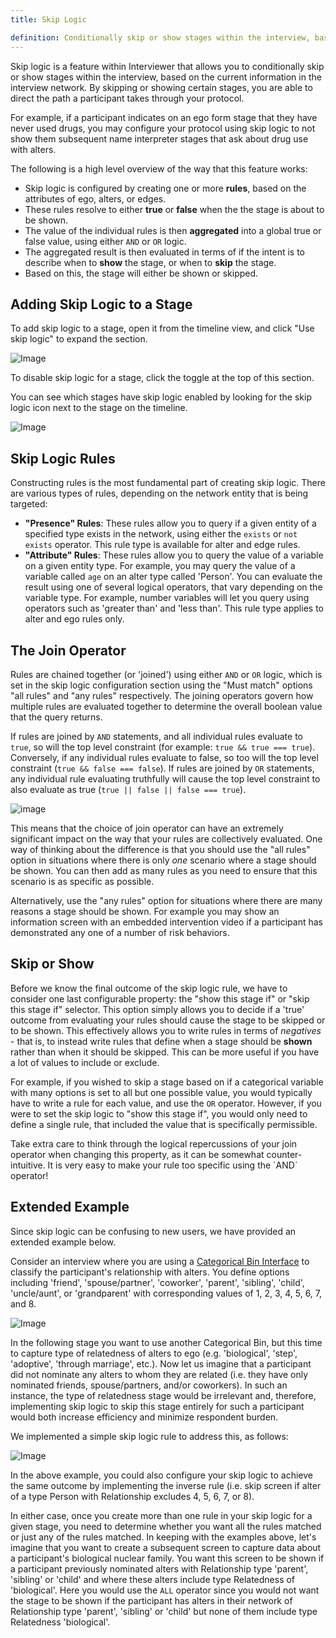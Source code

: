 ```yaml
---
title: Skip Logic

definition: Conditionally skip or show stages within the interview, based on the current information in the interview network.
---
```


Skip logic is a feature within Interviewer that allows you to conditionally skip or show stages within the interview, based on the current information in the interview network. By skipping or showing certain stages, you are able to direct the path a participant takes through your protocol.

For example, if a participant indicates on an ego form stage that they have never used drugs, you may configure your protocol using skip logic to not show them subsequent name interpreter stages that ask about drug use with alters.

The following is a high level overview of the way that this feature works:

- Skip logic is configured by creating one or more **rules**, based on the attributes of ego, alters, or edges.
- These rules resolve to either **true** or **false** when the the stage is about to be shown.
- The value of the individual rules is then **aggregated** into a global true or false value, using either `AND` or `OR` logic.
- The aggregated result is then evaluated in terms of if the intent is to describe when to **show** the stage, or when to **skip** the stage.
- Based on this, the stage will either be shown or skipped.

## Adding Skip Logic to a Stage

To add skip logic to a stage, open it from the timeline view, and click "Use skip logic" to expand the section.

![Image](../../assets/img/key-concepts/skip-logic/skip-logic-section.png)

To disable skip logic for a stage, click the toggle at the top of this section.

You can see which stages have skip logic enabled by looking for the skip logic icon next to the stage on the timeline.

![Image](../../assets/img/key-concepts/skip-logic/skip-icon.png)

## Skip Logic Rules

Constructing rules is the most fundamental part of creating skip logic. There are various types of rules, depending on the network entity that is being targeted:

- **"Presence" Rules**: These rules allow you to query if a given entity of a specified type exists in the network, using either the `exists` or `not exists` operator. This rule type is available for alter and edge rules.
- **"Attribute" Rules**: These rules allow you to query the value of a variable on a given entity type. For example, you may query the value of a variable called `age` on an alter type called 'Person'. You can evaluate the result using one of several logical operators, that vary depending on the variable type. For example, number variables will let you query using operators such as 'greater than' and 'less than'. This rule type applies to alter and ego rules only.

## The Join Operator

Rules are chained together (or 'joined') using either `AND` or `OR` logic, which is set in the skip logic configuration section using the "Must match" options "all rules" and "any rules" respectively. The joining operators govern how multiple rules are evaluated together to determine the overall boolean value that the query returns.

If rules are joined by `AND` statements, and all individual rules evaluate to `true`, so will the top level constraint (for example: `true && true === true`). Conversely, if any individual rules evaluate to false, so too will the top level constraint (`true && false === false`). If rules are joined by `OR` statements, any individual rule evaluating truthfully will cause the top level constraint to also evaluate as true (`true || false || false === true`).

![image](/assets/img/key-concepts/skip-logic/must-match.png)

This means that the choice of join operator can have an extremely significant impact on the way that your rules are collectively evaluated. One way of thinking about the difference is that you should use the "all rules" option in situations where there is only _one_ scenario where a stage should be shown. You can then add as many rules as you need to ensure that this scenario is as specific as possible.

Alternatively, use the "any rules" option for situations where there are many reasons a stage should be shown. For example you may show an information screen with an embedded intervention video if a participant has demonstrated any one of a number of risk behaviors.

## Skip or Show

Before we know the final outcome of the skip logic rule, we have to consider one last configurable property: the "show this stage if" or "skip this stage if" selector. This option simply allows you to decide if a 'true' outcome from evaluating your rules should cause the stage to be skipped or to be shown. This effectively allows you to write rules in terms of _negatives_ - that is, to instead write rules that define when a stage should be **shown** rather than when it should be skipped. This can be more useful if you have a lot of values to include or exclude.

For example, if you wished to skip a stage based on if a categorical variable with many options is set to all but one possible value, you would typically have to write a rule for each value, and use the `OR` operator. However, if you were to set the skip logic to "show this stage if", you would only need to define a single rule, that included the value that is specifically permissible.

<TipBox>
  Take extra care to think through the logical repercussions of your join operator when changing this property, as it can be somewhat counter-intuitive. It is very easy to make your rule too specific using the `AND` operator!
</TipBox>

## Extended Example

Since skip logic can be confusing to new users, we have provided an extended example below.

Consider an interview where you are using a [Categorical Bin Interface](../_interface-documentation/categorical-bin.md) to classify the participant's relationship with alters. You define options including 'friend', 'spouse/partner', 'coworker', 'parent', 'sibling', 'child', 'uncle/aunt', or 'grandparent' with corresponding values of 1, 2, 3, 4, 5, 6, 7, and 8.

![Image](../../assets/img/key-concepts/skip-logic/categorical-variable.png)

In the following stage you want to use another Categorical Bin, but this time to capture type of relatedness of alters to ego (e.g. 'biological', 'step', 'adoptive', 'through marriage', etc.). Now let us imagine that a participant did not nominate any alters to whom they are related (i.e. they have only nominated friends, spouse/partners, and/or coworkers). In such an instance, the type of relatedness stage would be irrelevant and, therefore, implementing skip logic to skip this stage entirely for such a participant would both increase efficiency and minimize respondent burden.

We implemented a simple skip logic rule to address this, as follows:

![Image](../../assets/img/key-concepts/skip-logic/example.png)

In the above example, you could also configure your skip logic to achieve the same outcome by implementing the inverse rule (i.e. skip screen if alter of a type Person with Relationship excludes 4, 5, 6, 7, or 8).

In either case, once you create more than one rule in your skip logic for a given stage, you need to determine whether you want all the rules matched or just any of the rules matched. In keeping with the examples above, let's imagine that you want to create a subsequent screen to capture data about a participant's biological nuclear family. You want this screen to be shown if a participant previously nominated alters with Relationship type 'parent', 'sibling' or 'child' and where these alters include type Relatedness of 'biological'. Here you would use the `ALL` operator since you would not want the stage to be shown if the participant has alters in their network of Relationship type 'parent', 'sibling' or 'child' but none of them include type Relatedness 'biological'.
